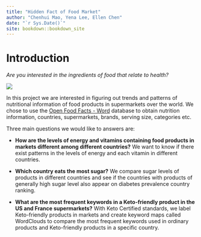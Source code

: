 ```yaml
--- 
title: "Hidden Fact of Food Market"
author: "Chenhui Mao, Yena Lee, Ellen Chen"
date: "`r Sys.Date()`"
site: bookdown::bookdown_site
---
```


# Introduction

*Are you interested in the ingredients of food that relate to health?*

![](open_food_fact.png) 

In this project we are interested in figuring out trends and patterns of nutritional information of food products in supermarkets over the world. We chose to use the [Open Food Facts - Word](https://world.openfoodfacts.org/) database to obtain nutrition information, countries, supermarkets, brands, serving size, categories etc. 

Three main questions we would like to answers are:

  + **How are the levels of energy and vitamins containing food products in markets different among different countries?** We want to know if there exist patterns in the levels of energy and each vitamin in different countries.

  + **Which country eats the most sugar?** We compare sugar levels of products in different countries and see if the countries with products of generally high sugar level also appear on diabetes prevalence country ranking.

  + **What are the most frequent keywords in a Keto-friendly product in the US and France supermarkets?** With Keto Certified standards, we label Keto-friendly products in markets and create keyword maps called WordClouds to compare the most frequent keywords used in ordinary products and Keto-friendly products in a specific country.
